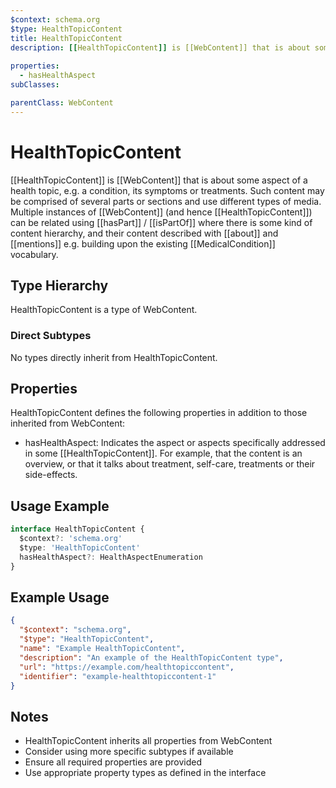 ```yaml
---
$context: schema.org
$type: HealthTopicContent
title: HealthTopicContent
description: [[HealthTopicContent]] is [[WebContent]] that is about some aspect of a health topic, e.g. a condition, its symptoms or treatments. Such content may be comprised of several parts or sections and use different types of media. Multiple instances of [[WebContent]] (and hence [[HealthTopicContent]]) can be related using [[hasPart]] / [[isPartOf]] where there is some kind of content hierarchy, and their content described with [[about]] and [[mentions]] e.g. building upon the existing [[MedicalCondition]] vocabulary.
  
properties:
  - hasHealthAspect
subClasses:

parentClass: WebContent
---
```


# HealthTopicContent

[[HealthTopicContent]] is [[WebContent]] that is about some aspect of a health topic, e.g. a condition, its symptoms or treatments. Such content may be comprised of several parts or sections and use different types of media. Multiple instances of [[WebContent]] (and hence [[HealthTopicContent]]) can be related using [[hasPart]] / [[isPartOf]] where there is some kind of content hierarchy, and their content described with [[about]] and [[mentions]] e.g. building upon the existing [[MedicalCondition]] vocabulary.
  

## Type Hierarchy

HealthTopicContent is a type of WebContent.

### Direct Subtypes

No types directly inherit from HealthTopicContent.

## Properties

HealthTopicContent defines the following properties in addition to those inherited from WebContent:

- hasHealthAspect: Indicates the aspect or aspects specifically addressed in some [[HealthTopicContent]]. For example, that the content is an overview, or that it talks about treatment, self-care, treatments or their side-effects.

## Usage Example

```typescript
interface HealthTopicContent {
  $context?: 'schema.org'
  $type: 'HealthTopicContent'
  hasHealthAspect?: HealthAspectEnumeration
}
```

## Example Usage

```json
{
  "$context": "schema.org",
  "$type": "HealthTopicContent",
  "name": "Example HealthTopicContent",
  "description": "An example of the HealthTopicContent type",
  "url": "https://example.com/healthtopiccontent",
  "identifier": "example-healthtopiccontent-1"
}
```

## Notes

- HealthTopicContent inherits all properties from WebContent
- Consider using more specific subtypes if available
- Ensure all required properties are provided
- Use appropriate property types as defined in the interface
